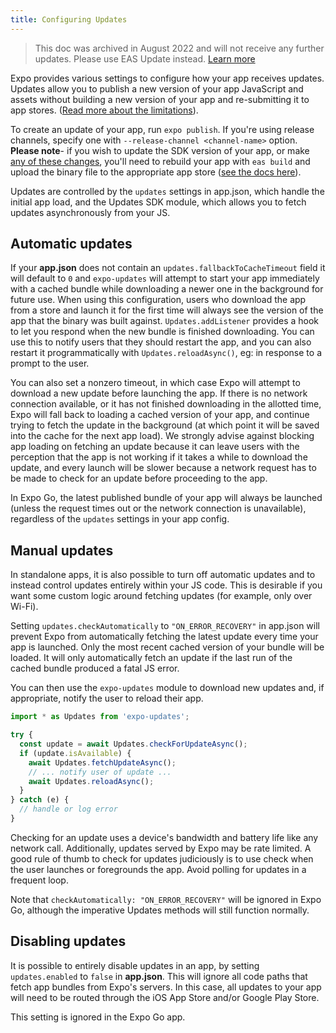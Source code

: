 ```yaml
---
title: Configuring Updates
---
```


> This doc was archived in August 2022 and will not receive any further updates. Please use EAS Update instead. [Learn more](/eas-update/introduction)

Expo provides various settings to configure how your app receives updates. Updates allow you to publish a new version of your app JavaScript and assets without building a new version of your app and re-submitting it to app stores. ([Read more about the limitations](/archive/classic-updates/publishing/)).

To create an update of your app, run `expo publish`. If you're using release channels, specify one with `--release-channel <channel-name>` option. **Please note**- if you wish to update the SDK version of your app, or make [any of these changes](/archive/classic-updates/publishing/#some-native-configuration-cant-be-updated-by-publishing), you'll need to rebuild your app with `eas build` and upload the binary file to the appropriate app store ([see the docs here](/build/setup)).

Updates are controlled by the `updates` settings in app.json, which handle the initial app load, and the Updates SDK module, which allows you to fetch updates asynchronously from your JS.

## Automatic updates

If your **app.json** does not contain an `updates.fallbackToCacheTimeout` field it will default to `0` and `expo-updates` will attempt to start your app immediately with a cached bundle while downloading a newer one in the background for future use. When using this configuration, users who download the app from a store and launch it for the first time will always see the version of the app that the binary was built against. `Updates.addListener` provides a hook to let you respond when the new bundle is finished downloading. You can use this to notify users that they should restart the app, and you can also restart it programmatically with `Updates.reloadAsync()`, eg: in response to a prompt to the user.

You can also set a nonzero timeout, in which case Expo will attempt to download a new update before launching the app. If there is no network connection available, or it has not finished downloading in the allotted time, Expo will fall back to loading a cached version of your app, and continue trying to fetch the update in the background (at which point it will be saved into the cache for the next app load). We strongly advise against blocking app loading on fetching an update because it can leave users with the perception that the app is not working if it takes a while to download the update, and every launch will be slower because a network request has to be made to check for an update before proceeding to the app.

In Expo Go, the latest published bundle of your app will always be launched (unless the request times out or the network connection is unavailable), regardless of the `updates` settings in your app config.

## Manual updates

In standalone apps, it is also possible to turn off automatic updates and to instead control updates entirely within your JS code. This is desirable if you want some custom logic around fetching updates (for example, only over Wi-Fi).

Setting `updates.checkAutomatically` to `"ON_ERROR_RECOVERY"` in app.json will prevent Expo from automatically fetching the latest update every time your app is launched. Only the most recent cached version of your bundle will be loaded. It will only automatically fetch an update if the last run of the cached bundle produced a fatal JS error.

You can then use the `expo-updates` module to download new updates and, if appropriate, notify the user to reload their app.

```js
import * as Updates from 'expo-updates';

try {
  const update = await Updates.checkForUpdateAsync();
  if (update.isAvailable) {
    await Updates.fetchUpdateAsync();
    // ... notify user of update ...
    await Updates.reloadAsync();
  }
} catch (e) {
  // handle or log error
}
```

Checking for an update uses a device's bandwidth and battery life like any network call. Additionally, updates served by Expo may be rate limited. A good rule of thumb to check for updates judiciously is to use check when the user launches or foregrounds the app. Avoid polling for updates in a frequent loop.

Note that `checkAutomatically: "ON_ERROR_RECOVERY"` will be ignored in Expo Go, although the imperative Updates methods will still function normally.

## Disabling updates

It is possible to entirely disable updates in an app, by setting `updates.enabled` to `false` in **app.json**. This will ignore all code paths that fetch app bundles from Expo's servers. In this case, all updates to your app will need to be routed through the iOS App Store and/or Google Play Store.

This setting is ignored in the Expo Go app.
